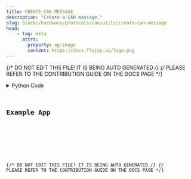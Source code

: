 ```yaml
---
title: CREATE_CAN_MESSAGE
description: "Create a CAN message."
slug: blocks/hardware/protocols/can/utils/create-can-message
head:
    - tag: meta
      attrs:
        property: og:image
        content: https://docs.flojoy.ai/logo.png
---
```


{/* DO NOT EDIT THIS FILE! IT IS BEING AUTO GENERATED */}
{/* PLEASE REFER TO THE CONTRIBUTION GUIDE ON THE DOCS PAGE */}


<DownloadStudioBanner />
<PythonDocsDisplay docstring={block_data["docstring"]} />
<details>
<summary>Python Code</summary>



<Code code={pythonCode} lang="py" wrap theme="dracula" />

[Find this Flojoy Block on GitHub](https://github.com/flojoy-ai/blocks/blob/main/blocks/HARDWARE/PROTOCOLS/CAN/UTILS/CREATE_CAN_MESSAGE/CREATE_CAN_MESSAGE.py)

</details>

## Example App


<GetHelpWidget />


<AppDisplay app={app} blockName="CREATE_CAN_MESSAGE" client:visible />


<Example />

{/* DO NOT EDIT THIS FILE! IT IS BEING AUTO GENERATED */}
{/* PLEASE REFER TO THE CONTRIBUTION GUIDE ON THE DOCS PAGE */}
